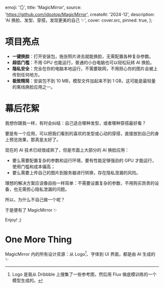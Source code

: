 
  emoji: '🪞',
  title: 'MagicMirror',
  source: 'https://github.com/idootop/MagicMirror',
  createAt: '2024-12',
  description: 'AI 换脸、发型、穿搭，发现更美的自己 ✨',
  cover: cover.src,
  pinned: true,
};

# 项目亮点

- **一键换脸**：打开安装包，拖张照片进去就能换脸，无需配置各种复杂参数。
- **超低门槛**：不用 GPU 也能运行，普通的小白电脑也可以轻松玩转 AI 换脸。
- **隐私安全**：完全在你的电脑本地运行，不需要联网，不用担心你的图片会被上传到任何地方。
- **极致精简**：安装包不到 10 MB，模型文件加起来不到 1 GB，这可能是最轻量的离线换脸应用之一。

# 幕后花絮


<BaseImage src={demo.src} alt="MagicMirror" />

我想你跟我一样，有时会纠结：自己适合哪种发型，或者哪种穿搭最好看？

要是有一个应用，可以把我们看到的喜欢的发型或心动的穿搭，直接放到自己的身上预览效果，那真是太好了。

现在的 AI 技术已经很成熟了，但是市面上大部分的 AI 换脸应用：

- 要么需要配置复杂的参数和运行环境，要有性能足够强劲的 GPU 才能运行，使用门槛和成本偏高；
- 要么需要上传自己的图片到服务器进行转换，存在隐私泄漏的风险。

理想的解决方案应该像自拍一样简单：不需要设置复杂的参数，不用购买昂贵的设备，也无需担心隐私泄漏的问题。

所以，为什么不自己做一个呢？

于是便有了 MagicMirror ✨

Enjoy! ;)

# One More Thing

MagicMirror 内的所有设计资源：从 Logo[^1]、字体到 UI 界面，都是由 AI 生成的 ✨


<BaseImage src={aigc.src} alt="AIGC" />

[^1]: Logo 是我从 Dribbble 上搜集了一些参考图，然后用 Flux 做底模训练的一个模型生成的。
